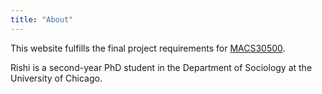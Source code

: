 ```yaml
---
title: "About"
---
```


This website fulfills the final project requirements for [MACS30500](https://uc-cfss.github.io/). 

Rishi is a second-year PhD student in the Department of Sociology at the University of Chicago. 

